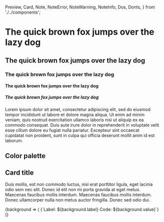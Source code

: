   Preview,
  Card,
  Note,
  NoteError,
  NoteWarning,
  NoteInfo,
  Dos,
  Donts,
} from './../components';

# The quick brown fox jumps over the lazy dog

## The quick brown fox jumps over the lazy dog

### The quick brown fox jumps over the lazy dog

#### The quick brown fox jumps over the lazy dog

##### The quick brown fox jumps over the lazy dog

Lorem ipsum dolor sit amet, consectetur adipiscing elit, sed do eiusmod tempor incididunt ut labore et dolore magna aliqua. Ut enim ad minim veniam, quis nostrud exercitation ullamco laboris nisi ut aliquip ex ea commodo consequat. Duis aute irure dolor in reprehenderit in voluptate velit esse cillum dolore eu fugiat nulla pariatur. Excepteur sint occaecat cupidatat non proident, sunt in culpa qui officia deserunt mollit anim id est laborum.

## Color palette

<Preview>
    <Card>
        <h2>Card title</h2>
        <p>
        Duis mollis, est non commodo luctus, nisi erat porttitor ligula, eget
        lacinia odio sem nec elit. Donec id elit non mi porta gravida at eget
        metus. Maecenas faucibus mollis interdum. Maecenas faucibus mollis
        interdum. Donec ullamcorper nulla non metus auctor fringilla. Donec sed
        odio dui.
        </p>
    </Card>
</Preview>

<Preview>
    {background => (
        <Card>{`Label: ${background.label} Code: ${background.value}`}</Card>
    )}
</Preview>

<Preview>
    <Note title="Note" />
    <NoteWarning title="Note Warning" />
    <NoteError title="Note Error" />
    <NoteInfo title="Note Info" />
    <Dos title="Dos" />
    <Donts title="Donts" />
</Preview>

